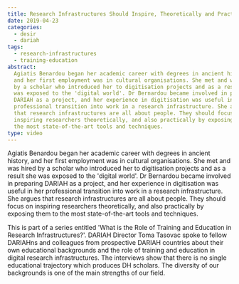 ```yaml
---
title: Research Infrastructures Should Inspire, Theoretically and Practically
date: 2019-04-23
categories:
  - desir
  - dariah
tags:
  - research-infrastructures
  - training-education
abstract:
  Agiatis Benardou began her academic career with degrees in ancient history,
  and her first employment was in cultural organisations. She met and was hired
  by a scholar who introduced her to digitisation projects and as a result she
  was exposed to the 'digital world'. Dr Bernardou became involved in preparing
  DARIAH as a project, and her experience in digitisation was useful in her
  professional transition into work in a research infrastructure. She argues
  that research infrastructures are all about people. They should focus on
  inspiring researchers theoretically, and also practically by exposing them to
  the most state-of-the-art tools and techniques.
type: video
---
```


Agiatis Benardou began her academic career with degrees in ancient history, and
her first employment was in cultural organisations. She met and was hired by a
scholar who introduced her to digitisation projects and as a result she was
exposed to the 'digital world'. Dr Bernardou became involved in preparing DARIAH
as a project, and her experience in digitisation was useful in her professional
transition into work in a research infrastructure. She argues that research
infrastructures are all about people. They should focus on inspiring researchers
theoretically, and also practically by exposing them to the most
state-of-the-art tools and techniques.

This is part of a series entitled 'What is the Role of Training and Education in
Research Infrastructures?'. DARIAH Director Toma Tasovac spoke to fellow
DARIAHns and colleagues from prospective DARIAH countries about their own
educational backgrounds and the role of training and education in digital
research infrastructures. The interviews show that there is no single
educational trajectory which produces DH scholars. The diversity of our
backgrounds is one of the main strengths of our field.

<VideoCard
  title="Research Infrastructures Should Inspire, Theoretically and Practically"
  id="GIw3VHJwu5Y"
  image="images/agiatis-training.png"
/>
